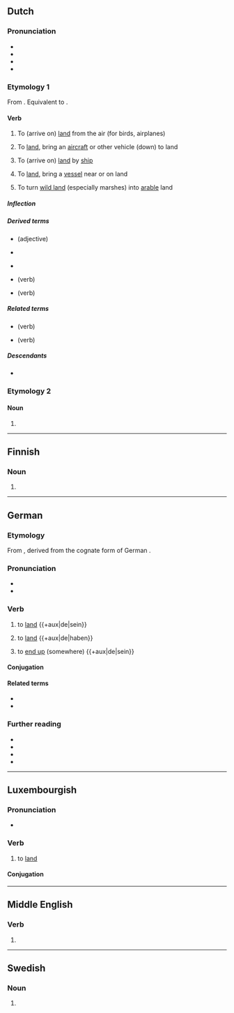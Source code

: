 {{also|Landen|länden}}
==Dutch==

===Pronunciation===
* {{IPA|nl|/ˈlɑn.də(n)/}}
* {{audio|nl|Nl-landen.ogg|Audio}}
* {{hyphenation|nl|lan|den}}
* {{rhyme|nl|ɑndən|s=2}}

===Etymology 1===
From {{inh|nl|dum|landen}}. Equivalent to {{suf|nl|land|t1=soil, ground, parcel|en|id2=denominative}}.

====Verb====
{{nl-verb}}

# {{lb|nl|intransitive}} To (arrive on) [[land]] from the air (for birds, airplanes)
#: {{syn|nl|neerstrijken}}
#: {{ant|nl|opstijgen}}
# {{lb|nl|transitive}} To [[land]], bring an [[aircraft]] or other vehicle (down) to land
#: {{ant|nl|opstijgen}}
# {{lb|nl|intransitive}} To (arrive on) [[land]] by [[ship]] {{defdate|from Middle Dutch}}
# {{lb|nl|transitive}} To [[land]], bring a [[vessel]] near or on land
# {{lb|nl|transitive}} To turn [[wild land]] (especially marshes) into [[arable]] land

=====Inflection=====
{{nl-conj-wk|land|aux=zijn}}

=====Derived terms=====
* {{l|nl|landelijk}} (adjective)
* {{l|nl|landing}}
* {{l|nl|landtouw}} {{g2|n}}
* {{l|nl|aanlanden}} (verb)
* {{l|nl|inlanden}} (verb)

=====Related terms=====
* {{l|nl|belanden}} (verb)
* {{l|nl|verlanden}} (verb)

=====Descendants=====
* {{desc|pap|landa|bor=1}}

===Etymology 2===
{{nonlemma}}

====Noun====
{{head|nl|noun form}}

# {{nl-noun form of|pl|land}}

----

==Finnish==

===Noun===
{{head|fi|noun form}}

# {{infl of|fi|lande||gen|s}}

----

==German==

===Etymology===
From {{bor|de|gml|landen}}, derived from the cognate form of German {{m|de|Land||land}}.

===Pronunciation===
* {{IPA|de|/ˈlandən/}}
* {{audio|de|De-landen.ogg|Audio}}

===Verb===
{{de-verb|<haben,sein>}}

# {{lb|de|intransitive|aviation|nautical}} to [[land#English|land]] {{+aux|de|sein}}
#: {{uxi|de|Das Flugzeug '''landet''' auf der Landebahn.|The plane '''lands''' on the runway.}}
# {{lb|de|transitive|aviation|nautical}} to [[land#English|land]] {{+aux|de|haben}}
#: {{uxi|de|Wir '''landen''' das Boot an diesem Strand.|We're '''landing''' the boat on this beach.}}
# {{lb|de|intransitive|aviation}} to [[end up]] (somewhere) {{+aux|de|sein}}
#: {{uxi|de|Nach vielen Missgeschicken bin ich hier '''gelandet'''.|After a lot of misadventures I ended up here.}}

====Conjugation====
{{de-conj|<haben,sein>}}

====Related terms====
* {{l|de|Landung}}
* {{l|de|wassern}}

===Further reading===
* {{R:DWDS}}
* {{R:UniLeipzig}}
* {{R:Duden}}
* {{R:OpenThesaurus}}

----

==Luxembourgish==

===Pronunciation===
* {{IPA|lb|/ˈlɑndən/}}

===Verb===
{{lb-verb|||sinn}}

# {{lb|lb|intransitive}} to [[land]]

====Conjugation====
{{lb-conj-regular|land|gelant|sinn}}

----

==Middle English==

===Verb===
{{head|enm|verb}}

# {{alt form|enm|londen}}

----

==Swedish==

===Noun===
{{head|sv|noun form}}

# {{sv-noun-form-def-pl|land}}